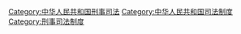 [[Category:中华人民共和国刑事司法|Category:中华人民共和国刑事司法]]
[[Category:中华人民共和国司法制度|Category:中华人民共和国司法制度]]
[[Category:刑事司法制度|Category:刑事司法制度]]